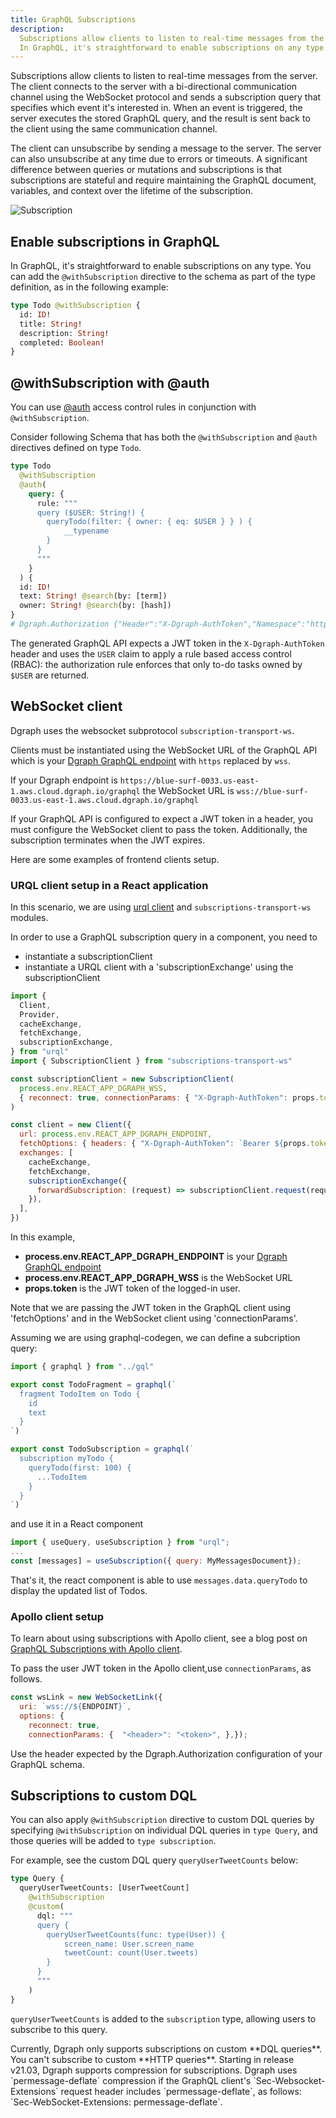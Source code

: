 ```yaml
---
title: GraphQL Subscriptions
description:
  Subscriptions allow clients to listen to real-time messages from the server.
  In GraphQL, it's straightforward to enable subscriptions on any type.
---
```


Subscriptions allow clients to listen to real-time messages from the server. The
client connects to the server with a bi-directional communication channel using
the WebSocket protocol and sends a subscription query that specifies which event
it's interested in. When an event is triggered, the server executes the stored
GraphQL query, and the result is sent back to the client using the same
communication channel.

The client can unsubscribe by sending a message to the server. The server can
also unsubscribe at any time due to errors or timeouts. A significant difference
between queries or mutations and subscriptions is that subscriptions are
stateful and require maintaining the GraphQL document, variables, and context
over the lifetime of the subscription.

![Subscription](/images/graphql/subscription_flow.png "Subscription in GraphQL")

## Enable subscriptions in GraphQL

In GraphQL, it's straightforward to enable subscriptions on any type. You can
add the `@withSubscription` directive to the schema as part of the type
definition, as in the following example:

```graphql
type Todo @withSubscription {
  id: ID!
  title: String!
  description: String!
  completed: Boolean!
}
```

## @withSubscription with @auth

You can use [@auth](./graphql/schema/directives/auth) access control rules in
conjunction with `@withSubscription`.

Consider following Schema that has both the `@withSubscription` and `@auth`
directives defined on type `Todo`.

```graphql
type Todo
  @withSubscription
  @auth(
    query: {
      rule: """
      query ($USER: String!) {
      	queryTodo(filter: { owner: { eq: $USER } } ) {
      		__typename
      	}
      }
      """
    }
  ) {
  id: ID!
  text: String! @search(by: [term])
  owner: String! @search(by: [hash])
}
# Dgraph.Authorization {"Header":"X-Dgraph-AuthToken","Namespace":"https://dgraph.io/jwt/claims","jwkurl":"https://xyz.clerk.accounts.dev/.well-known/jwks.json","audience":["dgraph"],"ClosedByDefault":true}
```

The generated GraphQL API expects a JWT token in the `X-Dgraph-AuthToken` header
and uses the `USER` claim to apply a rule based access control (RBAC): the
authorization rule enforces that only to-do tasks owned by `$USER` are returned.

## WebSocket client

Dgraph uses the websocket subprotocol `subscription-transport-ws`.

Clients must be instantiated using the WebSocket URL of the GraphQL API which is
your [Dgraph GraphQL endpoint](./graphql/graphql-clients/endpoint/_index.md)
with `https` replaced by `wss`.

If your Dgraph endpoint is
`https://blue-surf-0033.us-east-1.aws.cloud.dgraph.io/graphql` the WebSocket URL
is `wss://blue-surf-0033.us-east-1.aws.cloud.dgraph.io/graphql`

If your GraphQL API is configured to expect a JWT token in a header, you must
configure the WebSocket client to pass the token. Additionally, the subscription
terminates when the JWT expires.

Here are some examples of frontend clients setup.

### URQL client setup in a React application

In this scenario, we are using
[urql client](https://formidable.com/open-source/urql/) and
`subscriptions-transport-ws` modules.

In order to use a GraphQL subscription query in a component, you need to

- instantiate a subscriptionClient
- instantiate a URQL client with a 'subscriptionExchange' using the
  subscriptionClient

```js
import {
  Client,
  Provider,
  cacheExchange,
  fetchExchange,
  subscriptionExchange,
} from "urql"
import { SubscriptionClient } from "subscriptions-transport-ws"

const subscriptionClient = new SubscriptionClient(
  process.env.REACT_APP_DGRAPH_WSS,
  { reconnect: true, connectionParams: { "X-Dgraph-AuthToken": props.token } },
)

const client = new Client({
  url: process.env.REACT_APP_DGRAPH_ENDPOINT,
  fetchOptions: { headers: { "X-Dgraph-AuthToken": `Bearer ${props.token}` } },
  exchanges: [
    cacheExchange,
    fetchExchange,
    subscriptionExchange({
      forwardSubscription: (request) => subscriptionClient.request(request),
    }),
  ],
})
```

In this example,

- **process.env.REACT_APP_DGRAPH_ENDPOINT** is your
  [Dgraph GraphQL endpoint](./graphql/graphql-clients/endpoint/_index.md)
- **process.env.REACT_APP_DGRAPH_WSS** is the WebSocket URL
- **props.token** is the JWT token of the logged-in user.

Note that we are passing the JWT token in the GraphQL client using
'fetchOptions' and in the WebSocket client using 'connectionParams'.

Assuming we are using graphql-codegen, we can define a subcription query:

```js
import { graphql } from "../gql"

export const TodoFragment = graphql(`
  fragment TodoItem on Todo {
    id
    text
  }
`)

export const TodoSubscription = graphql(`
  subscription myTodo {
    queryTodo(first: 100) {
      ...TodoItem
    }
  }
`)
```

and use it in a React component

```js
import { useQuery, useSubscription } from "urql";
...
const [messages] = useSubscription({ query: MyMessagesDocument});

```

That's it, the react component is able to use `messages.data.queryTodo` to
display the updated list of Todos.

### Apollo client setup

To learn about using subscriptions with Apollo client, see a blog post on
[GraphQL Subscriptions with Apollo client](https://dgraph.io/blog/post/how-does-graphql-subscription/).

To pass the user JWT token in the Apollo client,use `connectionParams`, as
follows.

```javascript
const wsLink = new WebSocketLink({
  uri: `wss://${ENDPOINT}`,
  options: {
    reconnect: true,
    connectionParams: {  "<header>": "<token>", },});
```

Use the header expected by the Dgraph.Authorization configuration of your
GraphQL schema.

## Subscriptions to custom DQL

You can also apply `@withSubscription` directive to custom DQL queries by
specifying `@withSubscription` on individual DQL queries in `type Query`, and
those queries will be added to `type subscription`.

For example, see the custom DQL query `queryUserTweetCounts` below:

```graphql
type Query {
  queryUserTweetCounts: [UserTweetCount]
    @withSubscription
    @custom(
      dql: """
      query {
      	queryUserTweetCounts(func: type(User)) {
      		screen_name: User.screen_name
      		tweetCount: count(User.tweets)
      	}
      }
      """
    )
}
```

`queryUserTweetCounts` is added to the `subscription` type, allowing users to
subscribe to this query.

<Note>
  Currently, Dgraph only supports subscriptions on custom **DQL queries**. You
  can't subscribe to custom **HTTP queries**.
</Note>

<Note>
  Starting in release v21.03, Dgraph supports compression for subscriptions.
  Dgraph uses `permessage-deflate` compression if the GraphQL client's
  `Sec-Websocket-Extensions` request header includes `permessage-deflate`, as
  follows: `Sec-WebSocket-Extensions: permessage-deflate`.
</Note>
